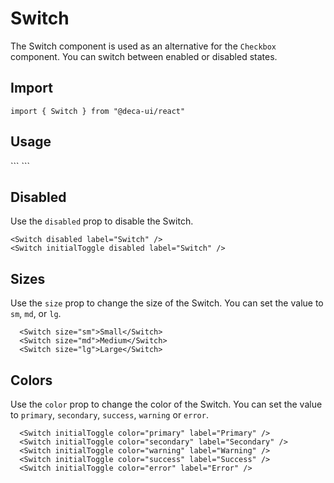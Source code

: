 

# Switch
The Switch component is used as an alternative for the `Checkbox` component. You can switch between enabled or disabled states.

## Import
```
import { Switch } from "@deca-ui/react"
```

## Usage
<ComponentWrapper>
  <Switch initialToggle label="Switch" />
</ComponentWrapper>
```
<Switch initialToggle label="Switch" />
```

## Disabled
Use the `disabled` prop to disable the Switch.
<ComponentWrapper>
  <Switch disabled label="Switch" />
  <Switch initialToggle disabled label="Switch" />
</ComponentWrapper>
```
<Switch disabled label="Switch" />
<Switch initialToggle disabled label="Switch" />
```

## Sizes
Use the `size` prop to change the size of the Switch. You can set the value to `sm`, `md`, or `lg`.
<ComponentWrapper>
  <Switch size="sm" initialToggle label="Small" />
  <Switch size="md" initialToggle label="Medium" />
  <Switch size="lg" initialToggle label="Large" />
</ComponentWrapper>

```
  <Switch size="sm">Small</Switch>
  <Switch size="md">Medium</Switch>
  <Switch size="lg">Large</Switch>
```

## Colors
Use the `color` prop to change the color of the Switch. You can set the value to `primary`, `secondary`, `success`, `warning` or `error`.
<ComponentWrapper>
  <Switch initialToggle color="primary" label="Primary" />
  <Switch initialToggle color="secondary" label="Secondary" />
  <Switch initialToggle color="success" label="Success" />
  <Switch initialToggle color="warning" label="Warning" />
  <Switch initialToggle color="error" label="Error" />
</ComponentWrapper>

```
  <Switch initialToggle color="primary" label="Primary" />
  <Switch initialToggle color="secondary" label="Secondary" />
  <Switch initialToggle color="warning" label="Warning" />
  <Switch initialToggle color="success" label="Success" />
  <Switch initialToggle color="error" label="Error" />
```

